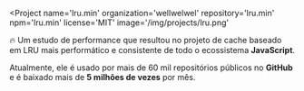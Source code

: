 
<Project
  name='lru.min'
  organization='wellwelwel'
  repository='lru.min'
  npm='lru.min'
  license='MIT'
  image='/img/projects/lru.png'
>

🔥 Um estudo de performance que resultou no projeto de cache baseado em LRU <Link to='https://github.com/wellwelwel/lru.min/blob/main/benchmark/README.md'>mais performático e consistente</Link> de todo o ecossistema **JavaScript**.

Atualmente, ele é usado por <Link to='https://github.com/wellwelwel/lru.min/network/dependents'>mais de 60 mil repositórios</Link> públicos no **GitHub** e é baixado mais de **5 milhões de vezes** por mês.

</Project>
